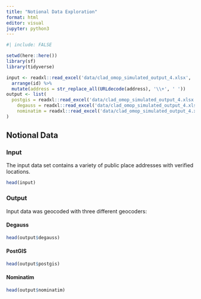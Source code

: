 ```yaml
---
title: "Notional Data Exploration"
format: html
editor: visual
jupyter: python3
---
```


```r
#| include: FALSE

setwd(here::here())
library(sf)
library(tidyverse)

input <- readxl::read_excel('data/clad_omop_simulated_output_4.xlsx', 'address_list') %>% 
  arrange(id) %>%
  mutate(address = str_replace_all(URLdecode(address), '\\+', ' '))
output <- list(
  postgis = readxl::read_excel('data/clad_omop_simulated_output_4.xlsx', sheet = 'postgis_responses') %>% arrange(id),
    degauss = readxl::read_excel('data/clad_omop_simulated_output_4.xlsx', sheet = 'degauss_responses') %>% arrange(id),
    nominatim = readxl::read_excel('data/clad_omop_simulated_output_4.xlsx', sheet = 'nominatim_responses') %>% arrange(id) 
)
```

## Notional Data 

### Input

The input data set contains a variety of public place addresses with verified locations.

```r
head(input)
```

### Output

Input data was geocoded with three different geocoders:

#### Degauss

```r

head(output$degauss)
```

#### PostGIS

```r
head(output$postgis)
```

#### Nominatim

```r
head(output$nominatim)
```
